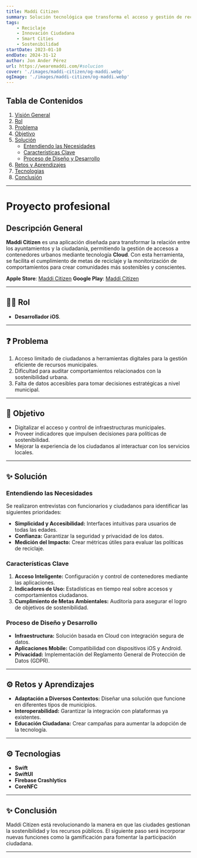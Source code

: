 ```yaml
---
title: Maddi Citizen
summary: Solución tecnológica que transforma el acceso y gestión de recursos municipales, ofreciendo herramientas digitales para mejorar la interacción ciudadana y promover la sostenibilidad, mediante la aplicación Maddi Citizen y los contenedores inteligentes de Maddi.
tags:
    - Reciclaje
    - Innovación Ciudadana
    - Smart Cities
    - Sostenibilidad
startDate: 2023-01-10
endDate: 2024-31-12
author: Jon Ander Pérez
url: https://wearemaddi.com/#solucion
cover: './images/maddi-citizen/og-maddi.webp'
ogImage: './images/maddi-citizen/og-maddi.webp'
---
```


## Tabla de Contenidos
1. [Visión General](#visión-general)
2. [Rol](#rol)
3. [Problema](#problema)
4. [Objetivo](#objetivo)
5. [Solución](#solución)
    - [Entendiendo las Necesidades](#entendiendo-las-necesidades)
    - [Características Clave](#características-clave)
    - [Proceso de Diseño y Desarrollo](#proceso-de-diseño-y-desarrollo)
6. [Retos y Aprendizajes](#retos-y-aprendizajes)
7. [Tecnologias](#tecnologias)
8. [Conclusión](#conclusión)

---

# Proyecto profesional

## Descripción General
**Maddi Citizen** es una aplicación diseñada para transformar la relación entre los ayuntamientos y la ciudadanía, permitiendo la gestión de accesos a contenedores urbanos mediante tecnología **Cloud**. Con esta herramienta, se facilita el cumplimiento de metas de reciclaje y la monitorización de comportamientos para crear comunidades más sostenibles y conscientes.

**Apple Store**: [Maddi Citizen](https://apps.apple.com/es/app/maddi-citizen/id6502510200)
**Google Play**: [Maddi Citizen](https://play.google.com/store/apps/details?id=com.dorlet.maddi.citizen.app&hl=es)

---

## 👩‍💻 Rol
- **Desarrollador iOS**.

---

## ❓ Problema
1. Acceso limitado de ciudadanos a herramientas digitales para la gestión eficiente de recursos municipales.
2. Dificultad para auditar comportamientos relacionados con la sostenibilidad urbana.
3. Falta de datos accesibles para tomar decisiones estratégicas a nivel municipal.

---

## 🎯 Objetivo
- Digitalizar el acceso y control de infraestructuras municipales.
- Proveer indicadores que impulsen decisiones para políticas de sostenibilidad.
- Mejorar la experiencia de los ciudadanos al interactuar con los servicios locales.

---

## ✨ Solución

### Entendiendo las Necesidades
Se realizaron entrevistas con funcionarios y ciudadanos para identificar las siguientes prioridades:
- **Simplicidad y Accesibilidad:** Interfaces intuitivas para usuarios de todas las edades.
- **Confianza:** Garantizar la seguridad y privacidad de los datos.
- **Medición del Impacto:** Crear métricas útiles para evaluar las políticas de reciclaje.

### Características Clave
1. **Acceso Inteligente:** Configuración y control de contenedores mediante las aplicaciones.
2. **Indicadores de Uso:** Estadísticas en tiempo real sobre accesos y comportamientos ciudadanos.
3. **Cumplimiento de Metas Ambientales:** Auditoría para asegurar el logro de objetivos de sostenibilidad.

### Proceso de Diseño y Desarrollo
- **Infraestructura:** Solución basada en Cloud con integración segura de datos.
- **Aplicaciones Mobile:** Compatibilidad con dispositivos iOS y Android.
- **Privacidad:** Implementación del Reglamento General de Protección de Datos (GDPR).

---

## ⚙️ Retos y Aprendizajes
- **Adaptación a Diversos Contextos:** Diseñar una solución que funcione en diferentes tipos de municipios.
- **Interoperabilidad:** Garantizar la integración con plataformas ya existentes.
- **Educación Ciudadana:** Crear campañas para aumentar la adopción de la tecnología.

---

## ⚙️ Tecnologias
- **Swift**
- **SwiftUI**
- **Firebase Crashlytics**
- **CoreNFC**

---

## ✨ Conclusión
Maddi Citizen está revolucionando la manera en que las ciudades gestionan la sostenibilidad y los recursos públicos. El siguiente paso será incorporar nuevas funciones como la gamificación para fomentar la participación ciudadana.

---
